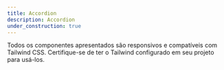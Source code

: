 ```yaml
---
title: Accordion
description: Accordion
under_construction: true
---
```



<Callout title="Nota">
  Todos os componentes apresentados são responsivos e compatíveis com Tailwind
  CSS. Certifique-se de ter o Tailwind configurado em seu projeto para usá-los.
</Callout>

<EmptyState
  title="Em construção"
  subtitle="Este componente ainda está em construção."
/>
